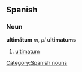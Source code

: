 == Spanish ==
=== Noun ===
'''ultimátum''' ''m, pl'' '''ultimatums'''
# [[ultimatum]]
[[Category:Spanish nouns]]